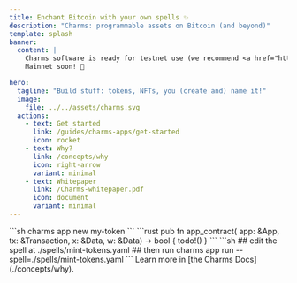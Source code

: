 ```yaml
---
title: Enchant Bitcoin with your own spells ✨
description: "Charms: programmable assets on Bitcoin (and beyond)"
template: splash
banner:
  content: |
    Charms software is ready for testnet use (we recommend <a href="https://mempool.space/testnet4">testnet4</a>).
    Mainnet soon! 🚀

hero:
  tagline: "Build stuff: tokens, NFTs, you (create and) name it!"
  image:
    file: ../../assets/charms.svg
  actions:
    - text: Get started
      link: /guides/charms-apps/get-started
      icon: rocket
    - text: Why?
      link: /concepts/why
      icon: right-arrow
      variant: minimal
    - text: Whitepaper
      link: /Charms-whitepaper.pdf
      icon: document
      variant: minimal
---
```



<CardGrid>
	<Card title="Start a new project" icon="add-document">
		```sh
        charms app new my-token
        ```
	</Card>
	<Card title="Implement application logic" icon="pencil">
		```rust
        pub fn app_contract(
            app: &App,
            tx: &Transaction,
            x: &Data,
            w: &Data) -> bool
        {
            todo!()
        }
        ```
	</Card>
	<Card title="Test your spells" icon="laptop">
        ```sh
        ## edit the spell at ./spells/mint-tokens.yaml
        ## then run
        charms app run --spell=./spells/mint-tokens.yaml
        ```
	</Card>
	<Card title="Read the docs" icon="open-book">
		Learn more in [the Charms Docs](./concepts/why).
	</Card>
</CardGrid>
